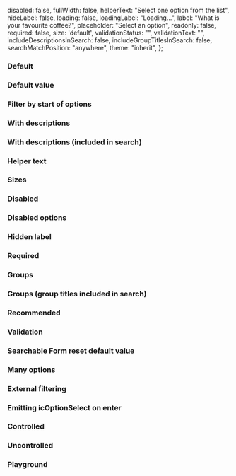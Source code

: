 

<Meta of={IcSelectSearchableStories} />

<Description markdown={readme} />

  disabled: false,
  fullWidth: false,
  helperText: "Select one option from the list",
  hideLabel: false,
  loading: false,
  loadingLabel: "Loading...",
  label: "What is your favourite coffee?",
  placeholder: "Select an option",
  readonly: false,
  required: false,
  size: 'default',
  validationStatus: "",
  validationText: "",
  includeDescriptionsInSearch: false,
  includeGroupTitlesInSearch: false,
  searchMatchPosition: "anywhere",
  theme: "inherit",
};

### Default

<Canvas>
  <Story of={IcSelectSearchableStories.Default} />
</Canvas>

### Default value

<Canvas>
  <Story of={IcSelectSearchableStories.DefaultValue} />
</Canvas>

### Filter by start of options

<Canvas>
  <Story of={IcSelectSearchableStories.FilterByStartOfOptions} />
</Canvas>

### With descriptions

<Canvas>
  <Story of={IcSelectSearchableStories.WithDescriptions} />
</Canvas>

### With descriptions (included in search)

<Canvas>
  <Story of={IcSelectSearchableStories.WithDescriptionsIncludedInSearch} />
</Canvas>

### Helper text

<Canvas>
  <Story of={IcSelectSearchableStories.HelperText} />
</Canvas>

### Sizes

<Canvas>
  <Story of={IcSelectSearchableStories.Sizes} />
</Canvas>

### Disabled

<Canvas>
  <Story of={IcSelectSearchableStories.Disabled} />
</Canvas>

### Disabled options

<Canvas>
  <Story of={IcSelectSearchableStories.DisabledOptions} />
</Canvas>

### Hidden label

<Canvas>
  <Story of={IcSelectSearchableStories.HiddenLabel} />
</Canvas>

### Required

<Canvas>
  <Story of={IcSelectSearchableStories.Required} />
</Canvas>

### Groups

<Canvas>
  <Story of={IcSelectSearchableStories.Groups} />
</Canvas>

### Groups (group titles included in search)

<Canvas>
  <Story of={IcSelectSearchableStories.GroupsGroupTitlesIncludedInSearch} />
</Canvas>

### Recommended

<Canvas>
  <Story of={IcSelectSearchableStories.Recommended} />
</Canvas>

### Validation

<Canvas>
  <Story of={IcSelectSearchableStories.Validation} />
</Canvas>


### Searchable Form reset default value

<Canvas>
  <Story of={IcSelectSearchableStories.SearchableFormResetDefaultValue} />
</Canvas>

### Many options

<Canvas>
  <Story of={IcSelectSearchableStories.ManyOptions} />
</Canvas>

### External filtering

<Canvas>
  <Story of={IcSelectSearchableStories.ExternalFiltering_} />
</Canvas>

### Emitting icOptionSelect on enter

<Canvas>
  <Story of={IcSelectSearchableStories.EmittingIcOptionSelectOnEnter} />
</Canvas>

### Controlled

<Canvas>
  <Story of={IcSelectSearchableStories.Controlled} />
</Canvas>

### Uncontrolled

<Canvas>
  <Story of={IcSelectSearchableStories.Uncontrolled_} />
</Canvas>

### Playground

<Canvas>
  <Story of={IcSelectSearchableStories.Playground} />
</Canvas>

